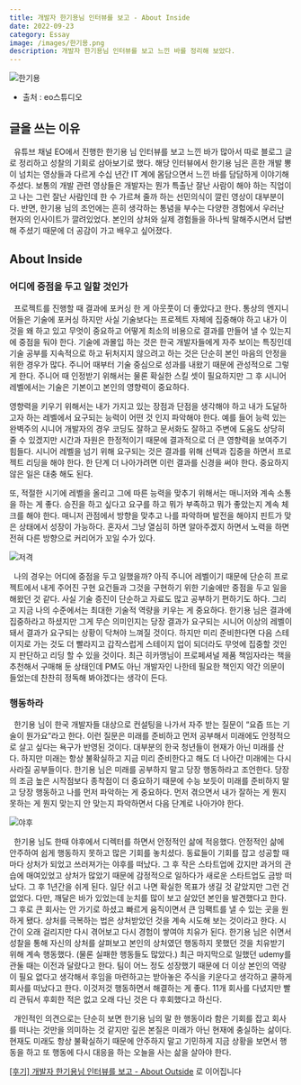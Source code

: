 ```yaml
---
title: 개발자 한기용님 인터뷰를 보고 - About Inside
date: 2022-09-23
category: Essay
image: /images/한기용.png
description: 개발자 한기용님 인터뷰를 보고 느낀 바를 정리해 보았다.
---
```


![한기용](./images/한기용.png)

- 출처 : eo스튜디오

## 글을 쓰는 이유

&nbsp; 유튜브 채널 EO에서 진행한 한기용 님 인터뷰를 보고 느낀 바가 많아서 따로 블로그 글로 정리하고 성찰의 기회로 삼아보기로 했다. 해당 인터뷰에서 한기용 님은 흔한 개발 뽕이 넘치는 영상들과 다르게 수십 년간 IT 계에 몸담으면서 느낀 바를 담담하게 이야기해 주셨다. 보통의 개발 관련 영상들은 개발자는 뭔가 특출난 잘난 사람이 해야 하는 직업이고 나는 그런 잘난 사람인데 한 수 가르쳐 줄까 하는 선민의식이 깔린 영상이 대부분이다. 반면, 한기용 님의 조언에는 흔히 생각하는 통념을 부수는 다양한 경험에서 우러난 현자의 인사이트가 깔려있었다. 본인의 상처와 실제 경험들을 하나씩 말해주시면서 답변해 주셨기 때문에 더 공감이 가고 배우고 싶어졌다.

## About Inside

### 어디에 중점을 두고 일할 것인가

&nbsp; 프로젝트를 진행할 때 결과에 포커싱 한 게 아웃풋이 더 좋았다고 한다. 통상의 엔지니어들은 기술에 포커싱 하지만 사실 기술보다는 프로젝트 자체에 집중해야 하고 내가 이것을 왜 하고 있고 무엇이 중요하고 어떻게 최소의 비용으로 결과를 만들어 낼 수 있는지에 중점을 둬야 한다. 기술에 과몰입 하는 것은 한국 개발자들에게 자주 보이는 특징인데 기술 공부를 지속적으로 하고 뒤처지지 않으려고 하는 것은 단순히 본인 마음의 안정을 위한 경우가 많다. 주니어 때부터 기술 중심으로 성과를 내왔기 때문에 관성적으로 그렇게 한다. 주니어 때 인정받기 위해서는 물론 확실한 스킬 셋이 필요하지만 그 후 시니어 레벨에서는 기술은 기본이고 본인의 영향력이 중요하다.

영향력을 키우기 위해서는 내가 가지고 있는 장점과 단점을 생각해야 하고 내가 도달하고자 하는 레벨에서 요구되는 능력이 어떤 것 인지 파악해야 한다. 예를 들어 능력 있는 완벽주의 시니어 개발자의 경우 코딩도 잘하고 문서화도 잘하고 주변에 도움도 상당히 줄 수 있겠지만 시간과 자원은 한정적이기 때문에 결과적으로 더 큰 영향력을 보여주기 힘들다. 시니어 레벨을 넘기 위해 요구되는 것은 결과를 위해 선택과 집중을 하면서 프로젝트 리딩을 해야 한다. 한 단계 더 나아가려면 이런 결과를 신경을 써야 한다. 중요하지 않은 일은 대충 해도 된다.

또, 적절한 시기에 레벨을 올리고 그에 따른 능력을 맞추기 위해서는 매니저와 계속 소통을 하는 게 좋다. 승진을 하고 싶다고 요구를 하고 뭐가 부족하고 뭐가 좋았는지 계속 체크를 해야 한다. 매니저 관점에서 방향을 맞추고 나를 파악하며 발전을 해야지 핀트가 맞은 상태에서 성장이 가능하다. 혼자서 그냥 열심히 하면 알아주겠지 하면서 노력을 하면 전혀 다른 방향으로 커리어가 꼬일 수가 있다.

![저격](./images/저격.png)

&nbsp; 나의 경우는 어디에 중점을 두고 일했을까? 아직 주니어 레벨이기 때문에 단순히 프로젝트에서 내게 주어진 구현 요건들과 그것을 구현하기 위한 기술에만 중점을 두고 일을 해왔던 것 같다. 사실 기술 증진이 단순하고 자료도 많고 공부하기 편하기도 하다. 그리고 지금 나의 수준에서는 최대한 기술적 역량을 키우는 게 중요하다. 한기용 님은 결과에 집중하라고 하셨지만 그게 무슨 의미인지는 당장 결과가 요구되는 시니어 이상의 레벨이 돼서 결과가 요구되는 상황이 닥쳐야 느껴질 것이다. 하지만 미리 준비한다면 다음 스테이지로 가는 것도 더 빨라지고 갑작스럽게 스테이지 업이 되더라도 무엇에 집중할 것인지 판단하고 리딩 할 수 있을 것이다. 최근 히카맹님이 프로페셔널 제품 책임자라는 책을 추천해서 구매해 둔 상태인데 PM도 아닌 개발자인 나한테 필요한 책인지 약간 의문이 들었는데 찬찬히 정독해 봐야겠다는 생각이 든다.

### 행동하라

&nbsp; 한기용 님이 한국 개발자들 대상으로 컨설팅을 나가서 자주 받는 질문이 “요즘 뜨는 기술이 뭔가요”라고 한다. 이런 질문은 미래를 준비하고 먼저 공부해서 미래에도 안정적으로 살고 싶다는 욕구가 반영된 것이다. 대부분의 한국 청년들이 현재가 아닌 미래를 산다. 하지만 미래는 항상 불확실하고 지금 미리 준비한다고 해도 더 나아간 미래에는 다시 사라질 공부들이다. 한기용 님은 미래를 공부하지 말고 당장 행동하라고 조언한다. 당장의 조금 높은 시작점보다 종착점이 더 중요하기 때문에 수능 보듯이 미래를 준비하지 말고 당장 행동하고 나를 먼저 파악하는 게 중요하다. 먼저 겪으면서 내가 잘하는 게 뭔지 못하는 게 뭔지 맞는지 안 맞는지 파악하면서 다음 단계로 나아가야 한다.

![야후](./images/야후.png)

&nbsp; 한기용 님도 한때 야후에서 디렉터를 하면서 안정적인 삶에 적응했다. 안정적인 삶에 안주하여 쉽게 행동하지 못하고 많은 기회를 놓치셨다. 동료들이 기회를 잡고 성공할 때마다 상처가 되었고 쓰러져가는 야후를 떠났다. 그 후 작은 스타트업에 갔지만 과거의 관습에 매여있었고 상처가 많았기 때문에 감정적으로 일하다가 새로운 스타트업도 금방 떠났다. 그 후 1년간을 쉬게 된다. 일단 쉬고 나면 확실한 목표가 생길 것 같았지만 그런 건 없었다. 다만, 깨달은 바가 있었는데 눈치를 많이 보고 살았던 본인을 발견했다고 한다. 그 후로 큰 회사는 안 가기로 하셨고 빠르게 움직이면서 큰 임팩트를 낼 수 있는 곳을 원하게 됐다. 상처를 극복하는 법은 상처받았던 것을 계속 시도해 보는 것이라고 한다. 시간이 오래 걸리지만 다시 겪어보고 다시 경험이 쌓여야 치유가 된다. 한기용 님은 쉬면서 성찰을 통해 자신의 상처를 살펴보고 본인의 상처였던 행동하지 못했던 것을 치유받기 위해 계속 행동했다. (물론 실패한 행동들도 많았다.) 최근 마지막으로 일했던 udemy를 관둘 때는 이전과 달랐다고 한다. 팀이 어느 정도 성장했기 때문에 더 이상 본인의 역량이 필요 없다고 생각해서 후임을 마련하고는 받아놓은 주식을 키운다고 생각하고 쿨하게 회사를 떠났다고 한다. 이것저것 행동하면서 해결하는 게 좋다. 11개 회사를 다녔지만 빨리 관둬서 후회한 적은 없고 오래 다닌 것은 다 후회했다고 하신다.

&nbsp; 개인적인 의견으로는 단순히 보면 한기용 님의 말 한 행동이라 함은 기회를 잡고 회사를 떠나는 것만을 의미하는 것 같지만 깊은 본질은 미래가 아닌 현재에 충실하는 삶이다. 현재도 미래도 항상 불확실하기 때문에 안주하지 말고 기민하게 지금 상황을 보면서 행동을 하고 또 행동에 다시 대응을 하는 오늘을 사는 삶을 살아야 한다.

[[후기] 개발자 한기용님 인터뷰를 보고 - About Outside](/max-advice-2) 로 이어집니다
